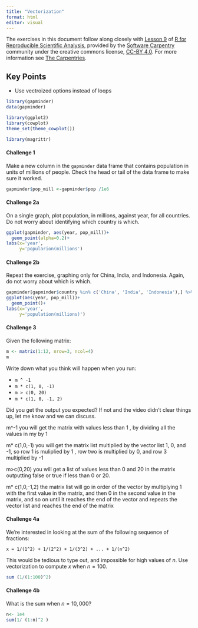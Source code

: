 ```yaml
---
title: "Vectorization"
format: html
editor: visual
---
```


The exercises in this document follow along closely with [Lesson 9](https://swcarpentry.github.io/r-novice-gapminder/09-vectorization.html) of [R for Reproducible Scientific Analysis](https://swcarpentry.github.io/r-novice-gapminder/), provided by the [Software Carpentry](https://software-carpentry.org/) community under the creative commons license, [CC-BY 4.0](https://creativecommons.org/licenses/by/4.0/). For more information see [The Carpentries](https://carpentries.org/).

::: callout-tip
## Key Points

-   Use vectroized options instead of loops
:::

```r
library(gapminder)
data(gapminder)

library(ggplot2)
library(cowplot)
theme_set(theme_cowplot())

library(magrittr)
```

#### Challenge 1

Make a new column in the `gapminder` data frame that contains population in units of millions of people. Check the head or tail of the data frame to make sure it worked.

<!-- Challenge 1 answer begin -->

```r
gapminder$pop_mill <-gapminder$pop /1e6
```

<!-- Challenge 1 answer end -->

#### Challenge 2a

On a single graph, plot population, in millions, against year, for all countries. Do not worry about identifying which country is which.

<!-- Challenge 2a answer begin -->

```r
ggplot(gapminder, aes(year, pop_mill))+
  geom_point(alpha=0.2)+
labs(x='year',
     y='popularion(millions')
```

<!-- Challenge 2a answer end -->

#### Challenge 2b

Repeat the exercise, graphing only for China, India, and Indonesia. Again, do not worry about which is which.

<!-- Challenge 2b answer begin -->

```r
gapminder[gapminder$country %in% c('China', 'India', 'Indonesia'),] %>%
ggplot(aes(year, pop_mill))+
  geom_point()+
labs(x='year',
     y='population(millions)')
```

<!-- Challenge 2b answer end -->

#### Challenge 3

Given the following matrix:

```r
m <- matrix(1:12, nrow=3, ncol=4)
m
```

Write down what you think will happen when you run:

-   `m ^ -1`
-   `m * c(1, 0, -1)`
-   `m > c(0, 20)`
-   `m * c(1, 0, -1, 2)`

Did you get the output you expected? If not and the video didn't clear things up, let me know and we can discuss.

<!-- Challenge 3 answer begin -->

m\^-1 you will get the matrix with values less than 1 , by dividing all the values in my by 1

m\* c(1,0,-1) you will get the matrix list multiplied by the vector list 1, 0, and -1, so row 1 is muliplied by 1 , row two is multiplied by 0, and row 3 multiplied by -1

m\>c(0,20) you will get a list of values less than 0 and 20 in the matrix outputting false or true if less than 0 or 20.

m\* c(1,0,-1,2) the matrix list will go in order of the vector by multiplying 1 with the first value in the matrix, and then 0 in the second value in the matrix, and so on until it reaches the end of the vector and repeats the vector list and reaches the end of the matrix

<!-- Challenge 3 answer end -->

#### Challenge 4a

We're interested in looking at the sum of the following sequence of fractions:

```         
x = 1/(1^2) + 1/(2^2) + 1/(3^2) + ... + 1/(n^2)
```

This would be tedious to type out, and impossible for high values of $n$. Use vectorization to compute $x$ when $n=100$.

<!-- Challenge 4a answer begin -->

```r
sum (1/(1:100)^2)
```

<!-- Challenge 4a answer end -->

#### Challenge 4b

What is the sum when $n=10,000$?

<!-- Challenge 4b answer begin -->

```r
n<- 1e4
sum(1/ (1:n)^2 )
```

<!-- Challenge 4b answer end -->
